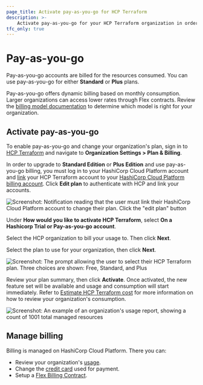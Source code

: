 ```yaml
---
page_title: Activate pay-as-you-go for HCP Terraform
description: >-
    Activate pay-as-you-go for your HCP Terraform organization in order to upgrade to standard or plus editions.
tfc_only: true
---
```


# Pay-as-you-go

Pay-as-you-go accounts are billed for the resources consumed. You can use pay-as-you-go for either **Standard** or **Plus** plans. 

Pay-as-you-go offers dynamic billing based on monthly consumption. Larger organizations can access lower rates through Flex contracts. Review the [billing model documentation](/hcp/docs/hcp/admin/billing#billing-models) to determine which model is right for your organization.

## Activate pay-as-you-go

To enable pay-as-you-go and change your organization's plan, sign in to [HCP Terraform](https://app.terraform.io/) and navigate to **Organization Settings > Plan & Billing**. 

In order to upgrade to **Standard Edition** or **Plus Edition** and use pay-as-you-go billing, you must log in to your HashiCorp Cloud Platform account and [link](/terraform/cloud-docs/users-teams-organizations/users#linking-hcp-and-hcp-terraform-accounts) your HCP Terraform account to your [HashiCorp Cloud Platform billing account](/hcp/docs/hcp/admin/billing). Click **Edit plan** to authenticate with HCP and link your accounts.

![Screenshot: Notification reading that the user must link their HashiCorp Cloud Platform account to change their plan. Click the "edit plan" button](/img/docs/tfc-pnb-link-hcp.png)

Under **How would you like to activate HCP Terraform**, select **On a Hashicorp Trial or Pay-as-you-go account**.

Select the HCP organization to bill your usage to. Then click **Next**. 

Select the plan to use for your organization, then click **Next**.

![Screenshot: The prompt allowing the user to select their HCP Terraform plan. Three choices are shown: Free, Standard, and Plus](/img/docs/tfc-select-plan.png)

Review your plan summary, then click **Activate**. Once activated, the new feature set will be available and usage and consumption will start immediately. Refer to [Estimate HCP Terraform cost](/terraform/cloud-docs/overview/estimate-hcp-terraform-cost) for more information on how to review your organization's consumption.

![Screenshot: An example of an organization's usage report, showing a count of 1001 total managed resources](/img/docs/tfc-edit-plan-estimate.png)

## Manage billing

Billing is managed on HashiCorp Cloud Platform. There you can:
- Review your organization's [usage](/hcp/docs/hcp/admin/billing#usage).
- Change the [credit card](/hcp/docs/hcp/admin/billing/pay-as-you-go#change-credit-card) used for payment.
- Setup a [Flex Billing Contract](/hcp/docs/hcp/admin/billing/flex-multiyear).
